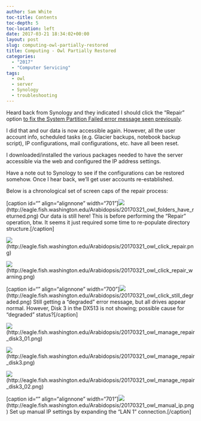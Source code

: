 ```yaml
---
author: Sam White
toc-title: Contents
toc-depth: 5
toc-location: left
date: 2017-03-21 18:34:02+00:00
layout: post
slug: computing-owl-partially-restored
title: Computing - Owl Partially Restored
categories:
  - "2017"
  - "Computer Servicing"
tags:
  - owl
  - server
  - Synology
  - troubleshooting
---
```


Heard back from Synology and they indicated I should click the "Repair" option [to fix the System Partition Failed error message seen previously](https://robertslab.github.io/sams-notebook/posts/2017/2017-03-18-troubleshooting-synology-nas-owl-down-after-update/).

I did that and our data is now accessible again. However, all the user account info, scheduled tasks (e.g. Glacier backups, notebook backup script), IP configurations, mail configurations, etc. have all been reset.

I downloaded/installed the various packages needed to have the server accessible via the web and configured the IP address settings.

Have a note out to Synology to see if the configurations can be restored somehow. Once I hear back, we'll get user accounts re-established.

Below is a chronological set of screen caps of the repair process:



[caption id="" align="alignnone" width="701"]![](https://eagle.fish.washington.edu/Arabidopsis/20170321_owl_folders_have_returned.png)(http://eagle.fish.washington.edu/Arabidopsis/20170321_owl_folders_have_returned.png) Our data is still here! This is before performing the "Repair" operation, btw. It seems it just required some time to re-populate directory structure.[/caption]





![](https://eagle.fish.washington.edu/Arabidopsis/20170321_owl_click_repair.png)(http://eagle.fish.washington.edu/Arabidopsis/20170321_owl_click_repair.png)



![](https://eagle.fish.washington.edu/Arabidopsis/20170321_owl_click_repair_warning.png)(http://eagle.fish.washington.edu/Arabidopsis/20170321_owl_click_repair_warning.png)



[caption id="" align="alignnone" width="700"]![](https://eagle.fish.washington.edu/Arabidopsis/20170321_owl_click_still_degraded.png)(http://eagle.fish.washington.edu/Arabidopsis/20170321_owl_click_still_degraded.png) Still getting a "degraded" error message, but all drives appear normal. However, Disk 3 in the DX513 is not showing; possible cause for "degraded" status?[/caption]



![](https://eagle.fish.washington.edu/Arabidopsis/20170321_owl_manage_repair_disk3_01.png)(http://eagle.fish.washington.edu/Arabidopsis/20170321_owl_manage_repair_disk3_01.png)



![](https://eagle.fish.washington.edu/Arabidopsis/20170321_owl_manage_repair_disk3.png)(http://eagle.fish.washington.edu/Arabidopsis/20170321_owl_manage_repair_disk3.png)



![](https://eagle.fish.washington.edu/Arabidopsis/20170321_owl_manage_repair_disk3_02.png)(http://eagle.fish.washington.edu/Arabidopsis/20170321_owl_manage_repair_disk3_02.png)



[caption id="" align="alignnone" width="701"]![](https://eagle.fish.washington.edu/Arabidopsis/20170321_owl_manual_ip.png)(http://eagle.fish.washington.edu/Arabidopsis/20170321_owl_manual_ip.png) Set up manual IP settings by expanding the "LAN 1" connection.[/caption]
